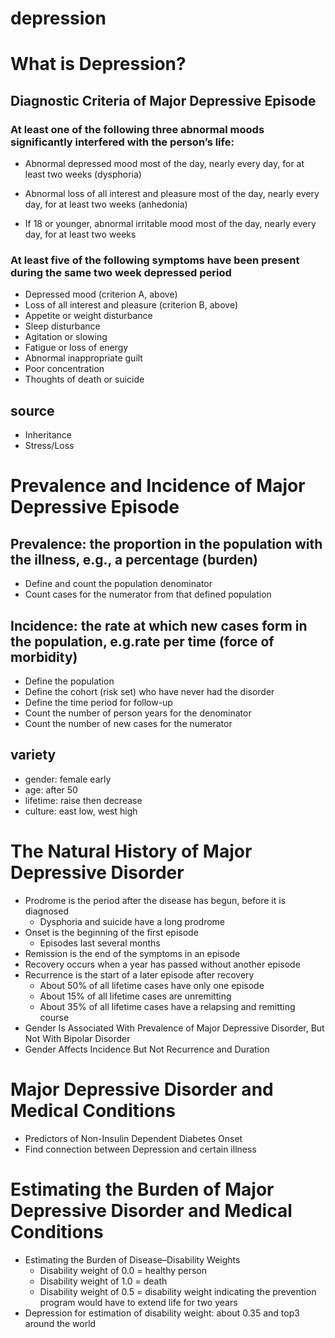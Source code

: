 depression
========================================================

# What is Depression?

## Diagnostic Criteria of Major Depressive Episode

### At least one of the following three abnormal moods significantly interfered with the person's life:

- Abnormal depressed mood most of the day, nearly every day, for at least two weeks (dysphoria)

- Abnormal loss of all interest and pleasure most of the day, nearly every day, for at least two weeks (anhedonia)

- If 18 or younger, abnormal irritable mood most of the day, nearly every day, for at least two weeks

### At least five of the following symptoms have been present during the same two week depressed period

- Depressed mood (criterion A, above)
- Loss of all interest and pleasure (criterion B, above)
- Appetite or weight disturbance
- Sleep disturbance
- Agitation or slowing
- Fatigue or loss of energy
- Abnormal inappropriate guilt
- Poor concentration
- Thoughts of death or suicide

## source

- Inheritance
- Stress/Loss

# Prevalence and Incidence of Major Depressive Episode

## Prevalence: the proportion in the population with the illness, e.g., a percentage (burden)

- Define and count the population denominator
- Count cases for the numerator from that defined population
 
## Incidence: the rate at which new cases form in the population, e.g.rate per time (force of morbidity)

- Define the population
- Define the cohort (risk set) who have never had the disorder
- Define the time period for follow-up
- Count the number of person years for the denominator
- Count the number of new cases for the numerator

## variety

- gender: female early
- age: after 50
- lifetime: raise then decrease
- culture: east low, west high

# The Natural History of Major Depressive Disorder

- Prodrome is the period after the disease has begun, before it is diagnosed
  - Dysphoria and suicide have a long prodrome
- Onset is the beginning of the first episode
  - Episodes last several months
- Remission is the end of the symptoms in an episode
- Recovery occurs when a year has passed without another episode
- Recurrence is the start of a later episode after recovery
  - About 50% of all lifetime cases have only one episode
  - About 15% of all lifetime cases are unremitting
  - About 35% of all lifetime cases have a relapsing and remitting course
- Gender Is Associated With Prevalence of Major Depressive Disorder, But Not With Bipolar Disorder
- Gender Affects Incidence But Not Recurrence and Duration

# Major Depressive Disorder and Medical Conditions

- Predictors of Non-Insulin Dependent Diabetes Onset
- Find connection between Depression and certain illness

# Estimating the Burden of Major Depressive Disorder and Medical Conditions

- Estimating the Burden of Disease–Disability Weights
  - Disability weight of 0.0 = healthy person
  - Disability weight of 1.0 = death
  - Disability weight of 0.5 = disability weight indicating the prevention program would have to extend life for two years
- Depression for estimation of disability weight: about 0.35 and top3 around the world